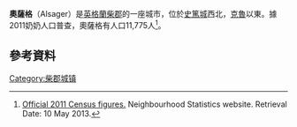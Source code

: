 {{Infobox UK place 
|country =                 England
|official_name=             Alsager
|static_image_name=                Bank Corner - geograph.org.uk - 275371.jpg|
|static_image_caption=        Town centre
|latitude=                 53.096100
|longitude=                -2.304790
| population = 11,775
| population_ref = <ref name=2011census />
 |civil_parish= Alsager
|unitary_england=       [[Cheshire_East|Cheshire East]]
|lieutenancy_england=   [[柴郡|柴郡]]
|region=                  North West England
|constituency_westminster=      [[Congleton_(UK_Parliament_constituency)|Congleton]]
|post_town=        STOKE-ON-TRENT
|postcode_district =       ST7
|postcode_area=            ST   
|dial_code=      01270
|os_grid_reference=     SJ796554
|london_distance=  144 mi (231 km) [[Boxing_the_compass|SE]]
}}

'''奧薩格'''（Alsager）是[[英格蘭|英格蘭]][[柴郡|柴郡]]的一座城市，位於[[史篤城|史篤城]]西北，[[克魯|克魯]]以東。據2011奶奶人口普查，奧薩格有人口11,775人<ref name=2011census>[http://www.neighbourhood.statistics.gov.uk/dissemination/LeadTableView.do?a=7&b=6499251&c=alsager&d=14&e=61&g=6407317&i=1001x1003x1032x1004&m=0&r=1&s=1368143936619&enc=1&dsFamilyId=2545 Official 2011 Census figures.] {{Wayback|url=http://www.neighbourhood.statistics.gov.uk/dissemination/LeadTableView.do?a=7&b=6499251&c=alsager&d=14&e=61&g=6407317&i=1001x1003x1032x1004&m=0&r=1&s=1368143936619&enc=1&dsFamilyId=2545 |date=20131203012348 }} Neighbourhood Statistics website. Retrieval Date: 10 May 2013.</ref>。
==參考資料==
{{reflist|30em}}
{{Commons category|Alsager}}

[[Category:柴郡城镇|Category:柴郡城镇]]